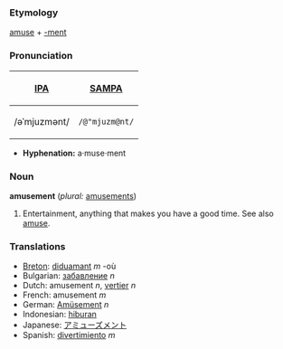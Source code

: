===Etymology===
[[amuse]] + [[-ment]]

===Pronunciation===
{| border=1 cellpadding=5
! [[w:International Phonetic Alphabet|IPA]] !! [[w:SAMPA|SAMPA]]
|-
| /əˈmjuzmənt/ || <tt>/@"mjuzm@nt/</tt>
|}

*'''Hyphenation:''' a·muse·ment

===Noun===
'''amusement''' (''plural:'' [[amusements]])
# Entertainment, anything that makes you have a good time.  See also [[amuse]].

===Translations===
*[[Breton]]: [[diduamant]] ''m'' -où
*Bulgarian: [[забавление]] ''n''
*Dutch: amusement ''n'', [[vertier]] ''n''
*French: amusement ''m''
*German: [[Amüsement]] ''n''
*Indonesian: [[hibur]]an
*Japanese: [[アミューズメント]]
*Spanish: [[divertimiento]] ''m''